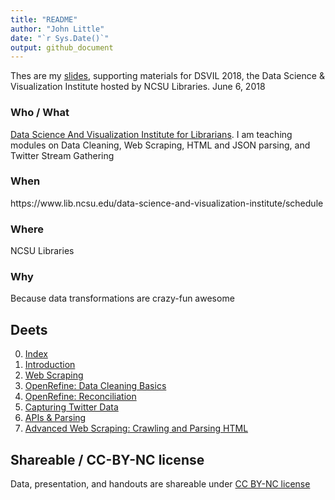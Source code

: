 ```yaml
---
title: "README"
author: "John Little"
date: "`r Sys.Date()`"
output: github_document
---
```


Thes are my [slides](http://www.johnlittle.info/dsvil2018/), supporting materials for DSVIL 2018, the Data Science &amp; Visualization Institute hosted by NCSU Libraries. June 6, 2018 

### Who / What

[Data Science And Visualization Institute for Librarians](https://www.lib.ncsu.edu/data-science-and-visualization-institute/). I am teaching modules on Data Cleaning, Web Scraping, HTML and JSON parsing, and Twitter Stream Gathering

### When

https://www.lib.ncsu.edu/data-science-and-visualization-institute/schedule

### Where

NCSU Libraries

### Why

Because data transformations are crazy-fun awesome

## Deets

0. [Index](http://www.johnlittle.info/dsvil2018/)
1. [Introduction](http://www.johnlittle.info/dsvil2018/intro_05.html)
2. [Web Scraping](http://www.johnlittle.info/dsvil2018/webscraping_10.html)
1. [OpenRefine: Data Cleaning Basics](http://www.johnlittle.info/dsvil2018/openrefine_cleaning_basics_20.html)
1. [OpenRefine: Reconciliation](http://www.johnlittle.info/dsvil2018/openrefine_cleaning_reconciliation_30.html)
1. [Capturing Twitter Data](http://www.johnlittle.info/dsvil2018/twitter_streams_TAGS_40.html)
1. [APIs & Parsing ](http://www.johnlittle.info/dsvil2018/api_50.html)
1. [Advanced Web Scraping: Crawling and Parsing  HTML](http://www.johnlittle.info/dsvil2018/parsing_html_openrefine_60.html)

## Shareable / CC-BY-NC license

Data, presentation, and handouts are shareable under [CC BY-NC license](https://creativecommons.org/licenses/by-nc/4.0/)


     